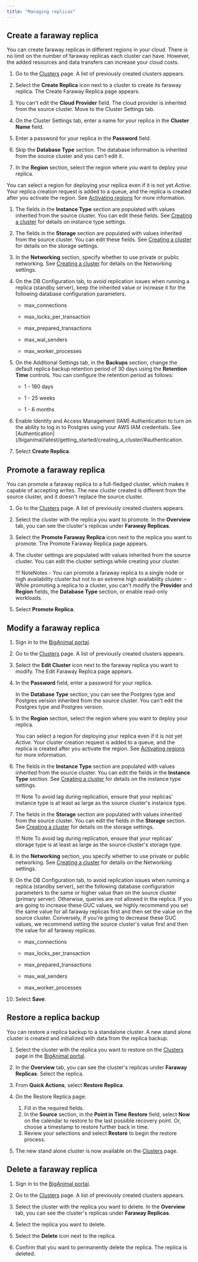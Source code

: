 ```yaml
---
title: "Managing replicas"
---
```


## Create a faraway replica

You can create faraway replicas in different regions in your cloud. There is no limit on the number of faraway replicas each cluster can have. However, the added resources and data transfers can increase your cloud costs.

1. Go to the [Clusters](https://portal.biganimal.com/clusters) page. A list of previously created clusters appears.

1. Select the **Create Replica** icon next to a cluster to create its faraway replica. The Create Faraway Replica page appears.   

1. You can't edit the **Cloud Provider** field. The cloud provider is inherited from the source cluster. Move to the Cluster Settings tab.

1. On the Cluster Settings tab, enter a name for your replica in the **Cluster Name** field.

1. Enter a password for your replica in the **Password** field. 

1. Skip the **Database Type** section. The database information is inherited from the source cluster and you can't edit it.

1. In the **Region** section, select the region where you want to deploy your replica.

 You can select a region for deploying your replica even if it is not yet *Active*. Your replica creation request is added to a queue, and the replica is created after you activate the region. See [Activating regions](/biganimal/latest/getting_started/activating_regions) for more information.
 
1.  The fields in the **Instance Type** section are populated with values inherited from the source cluster. You can edit these fields. See [Creating a cluster](/biganimal/latest/getting_started/creating_a_cluster/#cluster-settings-tab) for details on instance type settings.

1.  The fields in the **Storage** section are populated with values inherited from the source cluster. You can edit these fields. See [Creating a cluster](/biganimal/latest/getting_started/creating_a_cluster/#cluster-settings-tab) for details on the storage settings.
 
1.  In the **Networking** section, specify whether to use private or public networking. See [Creating a cluster](/biganimal/latest/getting_started/creating_a_cluster/#cluster-settings-tab) for details on the Networking settings.

1. On the DB Configuration tab, to avoid replication issues when running a replica (standby server), keep the inherited value or increase it for the following database configuration parameters. 
   - max_connections

   - max_locks_per_transaction
   - max_prepared_transactions
   - max_wal_senders
   - max_worker_processes

1. On the Additional Settings tab, in the **Backups** section, change the default replica backup retention period of 30 days using the **Retention Time** controls. You can configure the retention period as follows:
   - 1 - 180 days

   - 1 - 25 weeks
   - 1 - 6 months

1. Enable Identity and Access Management (IAM) Authentication to turn on the ability to log in to Postgres using your AWS IAM credentials. See [Authentication](/biganimal/latest/getting_started/creating_a_cluster/#authentication.

1. Select **Create Replica**. 


## Promote a faraway replica

You can promote a faraway replica to a full-fledged cluster, which makes it capable of accepting writes. The new cluster created is different from the source cluster, and it doesn't replace the source cluster.

1. Go to the [Clusters](https://portal.biganimal.com/clusters) page. A list of previously created clusters appears.

1. Select the cluster with the replica you want to promote. In the **Overview** tab, you can see the cluster's replicas under **Faraway Replicas**.

1. Select the **Promote Faraway Replica** icon next to the replica you want to promote. The Promote Faraway Replica page appears. 

1. The cluster settings are populated with values inherited from the source cluster. You can edit the cluster settings while creating your cluster. 

   !!! NoteNotes
       - You can promote a faraway replica to a single node or high availability cluster but not to an extreme high availability cluster. 
       - While promoting a replica to a cluster, you can't modify the **Provider** and **Region** fields, the **Database Type** section, or enable read-only workloads.

1. Select **Promote Replica**. 



## Modify a faraway replica

1. Sign in to the [BigAnimal portal](https://portal.biganimal.com/).

1. Go to the [Clusters](https://portal.biganimal.com/clusters) page. A list of previously created clusters appears.

1. Select the **Edit Cluster** icon next to the faraway replica you want to modify. The Edit Faraway Replica page appears. 

1. In the **Password** field, enter a password for your replica. 
 
   In the **Database Type** section, you can see the Postgres type and Postgres version inherited from the source cluster. You can't edit the Postgres type and Postgres version. 

1. In the **Region** section, select the region where you want to deploy your replica.

   You can select a region for deploying your replica even if it is not yet *Active*. Your cluster creation request is added to a queue, and the replica is created after you activate the region. See [Activating regions](/biganimal/latest/getting_started/activating_regions) for more information.
 
1. The fields in the **Instance Type** section are populated with values inherited from the source cluster. You can edit the fields in the **Instance Type** section. See [Creating a cluster](/biganimal/latest/getting_started/creating_a_cluster/#cluster-settings-tab) for details on the instance type settings. 

   !!! Note
       To avoid lag during replication, ensure that your replicas' instance type is at least as large as the source cluster's instance type.

1. The fields in the **Storage** section are populated with values inherited from the source cluster. You can edit the fields in the **Storage** section. See [Creating a cluster](/biganimal/latest/getting_started/creating_a_cluster/#cluster-settings-tab) for details on the storage settings.

   !!! Note
       To avoid lag during replication, ensure that your replicas' storage type is at least as large as the source cluster's storage type.
 
1. In the **Networking** section, you specify whether to use private or public networking. See [Creating a cluster](/biganimal/latest/getting_started/creating_a_cluster/#cluster-settings-tab) for details on the Networking settings.

1. On the DB Configuration tab, to avoid replication issues when running a replica (standby server), set the following database configuration parameters to the same or higher value than on the source cluster (primary server). Otherwise, queries are not allowed in the replica. If you are going to increase these GUC values, we highly recommend you set the same value for all faraway replicas first and then set the value on the source cluster. Conversely, if you're going to decrease these GUC values, we recommend setting the source cluster's value first and then the value for all faraway replicas.
   - max_connections

   - max_locks_per_transaction
   - max_prepared_transactions
   - max_wal_senders
   - max_worker_processes

1. Select **Save**. 

## Restore a replica backup

You can restore a replica backup to a standalone cluster. A new stand alone cluster is created and initialized with data from the replica backup.

1.  Select the cluster with the replica you want to restore on the [Clusters](https://portal.biganimal.com/clusters) page in the [BigAnimal portal](https://portal.biganimal.com). 

1.  In the **Overview** tab, you can see the cluster's replicas under **Faraway Replicas**. Select the replica.

1.  From **Quick Actions**, select **Restore Replica**.

1.  On the Restore Replica page: 
    1.  Fill in the required fields.
    1.  In the **Source** section, in the **Point in Time Restore** field, select **Now** on the calendar to restore to the last possible recovery point. Or, choose a timestamp to restore further back in time. 
    3.  Review your selections and select **Restore** to begin the restore process.  
4.  The new stand alone cluster is now available on the [Clusters](https://portal.biganimal.com/clusters) page.


## Delete a faraway replica 

1. Sign in to the [BigAnimal portal](https://portal.biganimal.com/).

1. Go to the [Clusters](https://portal.biganimal.com/clusters) page. A list of previously created clusters appears.

1. Select the cluster with the replica you want to delete. In the **Overview** tab, you can see the cluster's replicas under **Faraway Replicas**. 

1. Select the replica you want to delete. 

1. Select the **Delete** icon next to the replica. 

1. Confirm that you want to permanently delete the replica. The replica is deleted.

